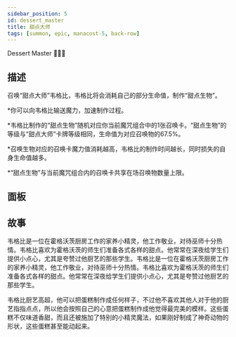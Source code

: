 ```yaml
---
sidebar_position: 5
id: dessert_master
title: 甜点大师
tags: [summon, epic, manacost-5, back-row]
---
```


Dessert Master 🎂👨‍🍳

<!--truncate-->



<CardBasics cardKey={id}/>


## 描述

召唤“甜点大师”韦格比，韦格比将会消耗自己的部分生命值，制作“甜点生物”。

*你可以向韦格比输送魔力，加速制作过程。

*韦格比制作的“甜点生物”随机对应你当前魔咒组合中的1张召唤卡。“甜点生物”的等级与“甜点大师”卡牌等级相同，生命值为对应召唤物的67.5%。

*召唤生物对应的召唤卡魔力值消耗越高，韦格比的制作时间越长，同时损失的自身生命值越多。 

*“甜点生物”与当前魔咒组合内的召唤卡共享在场召唤物数量上限。

## 面板


<LevelComponent/>


<CardDynamicTable cardKey={id}/>


<CardComplexTable cardKey={id}/>





## 故事

韦格比是一位在霍格沃茨厨房工作的家养小精灵，他工作敬业，对待巫师十分热情。韦格比喜欢为霍格沃茨的师生们准备各式各样的甜点。他常常在深夜给学生们提供小点心，尤其是夸赞过他厨艺的那些学生。韦格比是一位在霍格沃茨厨房工作的家养小精灵，他工作敬业，对待巫师十分热情。韦格比喜欢为霍格沃茨的师生们准备各式各样的甜点。他常常在深夜给学生们提供小点心，尤其是夸赞过他厨艺的那些学生。

韦格比厨艺高超，他可以把蛋糕制作成任何样子，不过他不喜欢其他人对于他的厨艺指指点点，所以他会按照自己的心意把蛋糕制作成他觉得最完美的模样。这些蛋糕不仅味道香甜，而且还被施加了特别的小精灵魔法，如果刚好制成了神奇动物的形状，这些蛋糕甚至能动起来。



